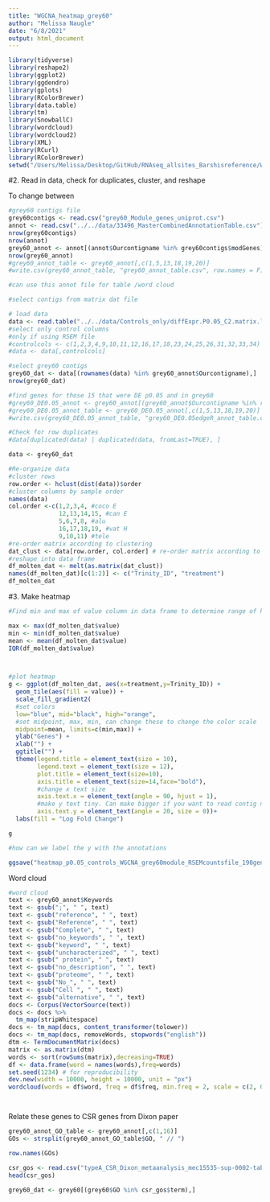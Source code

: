 ```yaml
---
title: "WGCNA_heatmap_grey60"
author: "Melissa Naugle"
date: "6/8/2021"
output: html_document
---
```


```r
library(tidyverse) 
library(reshape2)  
library(ggplot2)   
library(ggdendro)
library(gplots)
library(RColorBrewer)
library(data.table)
library(tm)
library(SnowballC)
library(wordcloud)
library(wordcloud2)
library(XML)
library(RCurl)
library(RColorBrewer)
setwd("/Users/Melissa/Desktop/GitHub/RNAseq_allsites_Barshisreference/WGCNA/Controlsonly_06_05_2021/") 
```


#2. Read in data, check for duplicates, cluster, and reshape 

To change between 

```r
#grey60 contigs file
grey60contigs <- read.csv("grey60_Module_genes_uniprot.csv")
annot <- read.csv("../../data/33496_MasterCombinedAnnotationTable.csv")
nrow(grey60contigs)
nrow(annot)
grey60_annot <- annot[(annot$Ourcontigname %in% grey60contigs$modGenes),]
nrow(grey60_annot)
#grey60_annot_table <- grey60_annot[,c(1,5,13,18,19,20)]
#write.csv(grey60_annot_table, "grey60_annot_table.csv", row.names = F)

#can use this annot file for table /word cloud 

#select contigs from matrix dat file 

# load data
data <- read.table("../../data/Controls_only/diffExpr.P0.05_C2.matrix.log2.centered.dat", header=TRUE, sep = "\t") #this time try with RSEM counts prior to DGE 
#select only control columns 
#only if using RSEM file 
#controlcols <- c(1,2,3,4,9,10,11,12,16,17,18,23,24,25,26,31,32,33,34)
#data <- data[,controlcols]

#select grey60 contigs
grey60_dat <- data[(rownames(data) %in% grey60_annot$Ourcontigname),]
nrow(grey60_dat)

#find genes for those 15 that were DE p0.05 and in grey60 
#grey60_DE0.05_annot <- grey60_annot[(grey60_annot$Ourcontigname %in% rownames(grey60_dat)),]
#grey60_DE0.05_annot_table <- grey60_DE0.05_annot[,c(1,5,13,18,19,20)]
#write.csv(grey60_DE0.05_annot_table, "grey60_DE0.05edgeR_annot_table.csv", row.names = F)

#Check for row duplicates
#data[duplicated(data) | duplicated(data, fromLast=TRUE), ]

data <- grey60_dat

#Re-organize data 
#cluster rows
row.order <- hclust(dist(data))$order 
#cluster columns by sample order 
names(data)
col.order <-c(1,2,3,4, #coco E
              12,13,14,15, #can E
              5,6,7,8, #alu
              16,17,18,19, #vat H
              9,10,11) #tele
#re-order matrix according to clustering
dat_clust <- data[row.order, col.order] # re-order matrix according to clustering
#reshape into data frame
df_molten_dat <- melt(as.matrix(dat_clust)) 
names(df_molten_dat)[c(1:2)] <- c("Trinity_ID", "treatment")
df_molten_dat
```

#3. Make heatmap

```r
#Find min and max of value column in data frame to determine range of heatmap

max <- max(df_molten_dat$value)
min <- min(df_molten_dat$value)
mean <- mean(df_molten_dat$value)
IQR(df_molten_dat$value)



#plot heatmap
g <- ggplot(df_molten_dat, aes(x=treatment,y=Trinity_ID)) +
  geom_tile(aes(fill = value)) +
  scale_fill_gradient2(
  #set colors
  low="blue", mid="black", high="orange", 
  #set midpoint, max, min, can change these to change the color scale
  midpoint=mean, limits=c(min,max)) + 
  ylab("Genes") +
  xlab("") +
  ggtitle("") +
  theme(legend.title = element_text(size = 10),
        legend.text = element_text(size = 12),
        plot.title = element_text(size=10),
        axis.title = element_text(size=14,face="bold"),
        #change x text size
        axis.text.x = element_text(angle = 90, hjust = 1),
        #make y text tiny. Can make bigger if you want to read contig names
        axis.text.y = element_text(angle = 20, size = 0))+
  labs(fill = "Log Fold Change")

g

#how can we label the y with the annotations 

ggsave("heatmap_p0.05_controls_WGCNA_grey60module_RSEMcountsfile_190genes.png",plot=g)
```

Word cloud 

```r

#word cloud 
text <- grey60_annot$Keywords
text <- gsub(";", " ", text)
text <- gsub("reference", " ", text)
text <- gsub("Reference", " ", text)
text <- gsub("Complete", " ", text)
text <- gsub("no_keywords", " ", text)
text <- gsub("keyword", " ", text)
text <- gsub("uncharacterized", " ", text)
text <- gsub(" protein", " ", text)
text <- gsub("no_description", " ", text)
text <- gsub("proteome", " ", text)
text <- gsub("No_", " ", text)
text <- gsub("Cell ", " ", text)
text <- gsub("alternative", " ", text)
docs <- Corpus(VectorSource(text))
docs <- docs %>%
  tm_map(stripWhitespace) 
docs <- tm_map(docs, content_transformer(tolower))
docs <- tm_map(docs, removeWords, stopwords("english"))
dtm <- TermDocumentMatrix(docs) 
matrix <- as.matrix(dtm) 
words <- sort(rowSums(matrix),decreasing=TRUE) 
df <- data.frame(word = names(words),freq=words)
set.seed(1234) # for reproducibility 
dev.new(width = 10000, height = 10000, unit = "px")
wordcloud(words = df$word, freq = df$freq, min.freq = 2, scale = c(2, 0.5), max.words=180, random.order=FALSE, rot.per=0.15, colors=brewer.pal(9, "Dark2"))




```

Relate these genes to CSR genes from Dixon paper 


```r
grey60_annot_GO_table <- grey60_annot[,c(1,16)]
GOs <- strsplit(grey60_annot_GO_table$GO, " // ")

row.names(GOs)

csr_gos <- read.csv("typeA_CSR_Dixon_metaanalysis_mec15535-sup-0002-tables1-s10.csv", skip = 8, header = T)
head(csr_gos)

grey60_dat <- grey60[(grey60$GO %in% csr_gos$term),]


```















